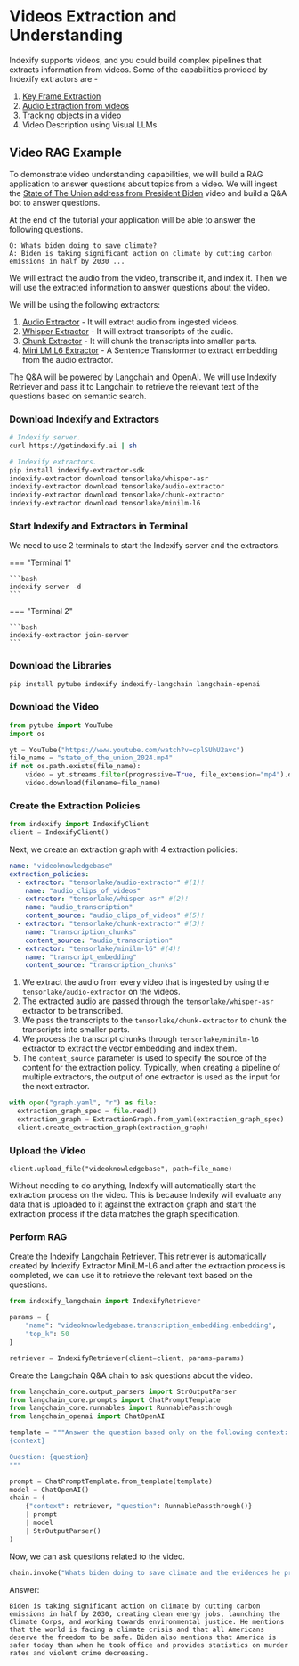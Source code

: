 # Videos Extraction and Understanding

Indexify supports videos, and you could build complex pipelines that extracts information from videos. Some of the capabilities provided by Indexify extractors are - 

1. [Key Frame Extraction](https://github.com/tensorlakeai/indexify-extractors/tree/main/video/keyframes)
2. [Audio Extraction from videos](https://github.com/tensorlakeai/indexify-extractors/tree/main/video/audio-extractor) 
3. [Tracking objects in a video](https://github.com/tensorlakeai/indexify-extractors/tree/main/video/tracking) 
4. Video Description using Visual LLMs

## Video RAG Example
To demonstrate video understanding capabilities, we will build a RAG application to answer questions about topics from a video. We will ingest the [State of The Union address from President Biden](https://www.youtube.com/watch?v=cplSUhU2avc) video and build a Q&A bot to answer questions.

At the end of the tutorial your application will be able to answer the following questions.

```text
Q: Whats biden doing to save climate?
A: Biden is taking significant action on climate by cutting carbon emissions in half by 2030 ...
```


We will extract the audio from the video, transcribe it, and index it. Then we will use the extracted information to answer questions about the video.

We will be using the following extractors:

1. [Audio Extractor](https://github.com/tensorlakeai/indexify-extractors/tree/main/video/audio-extractor) - It will extract audio from ingested videos.
2. [Whisper Extractor](https://github.com/tensorlakeai/indexify-extractors/tree/main/whisper-asr) - It will extract transcripts of the audio.
3. [Chunk Extractor](https://github.com/tensorlakeai/indexify-extractors/tree/main/text/chunking) - It will chunk the transcripts into smaller parts.
4. [Mini LM L6 Extractor](https://github.com/tensorlakeai/indexify-extractors/tree/main/embedding/minilm-l6) - A Sentence Transformer to extract embedding from the audio extractor.

The Q&A will be powered by Langchain and OpenAI. We will use Indexify Retriever and pass it to Langchain to retrieve the relevant text of the questions based on semantic search.

### Download Indexify and Extractors

```bash
# Indexify server.
curl https://getindexify.ai | sh

# Indexify extractors.
pip install indexify-extractor-sdk
indexify-extractor download tensorlake/whisper-asr
indexify-extractor download tensorlake/audio-extractor 
indexify-extractor download tensorlake/chunk-extractor 
indexify-extractor download tensorlake/minilm-l6
```

### Start Indexify and Extractors in Terminal

We need to use 2 terminals to start the Indexify server and the extractors.

=== "Terminal 1"

    ```bash
    indexify server -d
    ```

=== "Terminal 2"

    ```bash
    indexify-extractor join-server
    ```

### Download the Libraries

```bash
pip install pytube indexify indexify-langchain langchain-openai
```

### Download the Video

```python
from pytube import YouTube
import os

yt = YouTube("https://www.youtube.com/watch?v=cplSUhU2avc")
file_name = "state_of_the_union_2024.mp4"
if not os.path.exists(file_name):
    video = yt.streams.filter(progressive=True, file_extension="mp4").order_by("resolution").desc().first()
    video.download(filename=file_name)
```

### Create the Extraction Policies

```python
from indexify import IndexifyClient
client = IndexifyClient()
```

Next, we create an extraction graph with 4 extraction policies:

```yaml filename="graph.yaml"
name: "videoknowledgebase"
extraction_policies:
  - extractor: "tensorlake/audio-extractor" #(1)!
    name: "audio_clips_of_videos"
  - extractor: "tensorlake/whisper-asr" #(2)!
    name: "audio_transcription"
    content_source: "audio_clips_of_videos" #(5)!
  - extractor: "tensorlake/chunk-extractor" #(3)!
    name: "transcription_chunks"
    content_source: "audio_transcription"
  - extractor: "tensorlake/minilm-l6" #(4)!
    name: "transcript_embedding"
    content_source: "transcription_chunks"
```

1. We extract the audio from every video that is ingested by using the `tensorlake/audio-extractor` on the videos.
2. The extracted audio are passed through the `tensorlake/whisper-asr` extractor to be transcribed.
3. We pass the transcripts to the `tensorlake/chunk-extractor` to chunk the transcripts into smaller parts.
4. We process the transcript chunks through `tensorlake/minilm-l6` extractor to extract the vector embedding and index them.
5. The `content_source` parameter is used to specify the source of the content for the extraction policy. Typically, when creating a pipeline of multiple extractors, the output of one extractor is used as the input for the next extractor.

```py
with open("graph.yaml", "r") as file:
  extraction_graph_spec = file.read()
  extraction_graph = ExtractionGraph.from_yaml(extraction_graph_spec)
  client.create_extraction_graph(extraction_graph)
```

### Upload the Video

```
client.upload_file("videoknowledgebase", path=file_name)
```

Without needing to do anything, Indexify will automatically start the extraction process on the video. This is because Indexify will evaluate any data that is uploaded to it against the extraction graph and start the extraction process if the data matches the graph specification.

### Perform RAG

Create the Indexify Langchain Retriever. This retriever is automatically created by Indexify Extractor MiniLM-L6 and after the extraction process is completed, we can use it to retrieve the relevant text based on the questions.

```python
from indexify_langchain import IndexifyRetriever

params = {
    "name": "videoknowledgebase.transcription_embedding.embedding",
    "top_k": 50
}

retriever = IndexifyRetriever(client=client, params=params)
```

Create the Langchain Q&A chain to ask questions about the video.

```python
from langchain_core.output_parsers import StrOutputParser
from langchain_core.prompts import ChatPromptTemplate
from langchain_core.runnables import RunnablePassthrough
from langchain_openai import ChatOpenAI
```

```python
template = """Answer the question based only on the following context:
{context}

Question: {question}
"""

prompt = ChatPromptTemplate.from_template(template)
model = ChatOpenAI()
chain = (
    {"context": retriever, "question": RunnablePassthrough()}
    | prompt
    | model
    | StrOutputParser()
)
```

Now, we can ask questions related to the video.

```python
chain.invoke("Whats biden doing to save climate and the evidences he provides?")
```

Answer:

```text
Biden is taking significant action on climate by cutting carbon emissions in half by 2030, creating clean energy jobs, launching the Climate Corps, and working towards environmental justice. He mentions that the world is facing a climate crisis and that all Americans deserve the freedom to be safe. Biden also mentions that America is safer today than when he took office and provides statistics on murder rates and violent crime decreasing.
```

